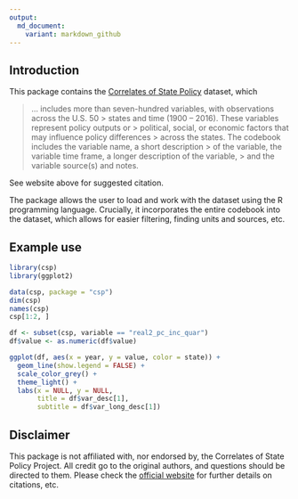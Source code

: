 ```yaml
---
output:
  md_document:
    variant: markdown_github
---
```


## Introduction

This package contains the [Correlates of State
Policy](http://ippsr.msu.edu/public-policy/correlates-state-policy) 
dataset, which

> ... includes more than seven-hundred variables, with observations across the
> U.S. 50 > states and time (1900 – 2016). These variables represent policy
> outputs or > political, social, or economic factors that may influence policy
> differences > across the states. The codebook includes the variable name, a
> short description > of the variable, the variable time frame, a longer
> description of the variable, > and the variable source(s) and notes.

See website above for suggested citation.

The package allows the user to load and work with the dataset using the R 
programming language. Crucially, it incorporates the entire codebook into the
dataset, which allows for easier filtering, finding units and sources, etc.

## Example use

```r
library(csp)
library(ggplot2)

data(csp, package = "csp")
dim(csp)
names(csp)
csp[1:2, ]
```

```r
df <- subset(csp, variable == "real2_pc_inc_quar")
df$value <- as.numeric(df$value)

ggplot(df, aes(x = year, y = value, color = state)) +
  geom_line(show.legend = FALSE) +
  scale_color_grey() +
  theme_light() +
  labs(x = NULL, y = NULL,
       title = df$var_desc[1],
       subtitle = df$var_long_desc[1])
```

## Disclaimer

This package is not affiliated with, nor endorsed by, the Correlates of State
Policy Project. All credit go to the original authors, and questions should be
directed to them. Please check the [official website](http://ippsr.msu.edu/public-policy/correlates-state-policy) 
for further details on citations, etc.